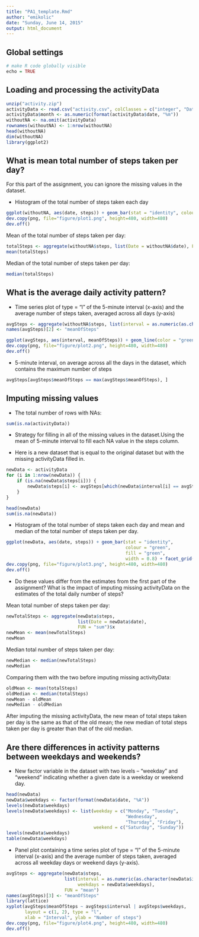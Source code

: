 ```yaml
---
title: "PA1_template.Rmd"
author: "emikolic"
date: "Sunday, June 14, 2015"
output: html_document
---
```


## Global settings
```r
# make R code globally visible
echo = TRUE  
```

## Loading and processing the activityData
```r
unzip("activity.zip")
activityData <- read.csv("activity.csv", colClasses = c("integer", "Date", "factor"))
activityData$month <- as.numeric(format(activityData$date, "%m"))
withoutNA <- na.omit(activityData)
rownames(withoutNA) <- 1:nrow(withoutNA)
head(withoutNA)
dim(withoutNA)
library(ggplot2)
```


## What is mean total number of steps taken per day?
For this part of the assignment, you can ignore the missing values in the dataset.

* Histogram of the total number of steps taken each day

```r
ggplot(withoutNA, aes(date, steps)) + geom_bar(stat = "identity", colour = "green", fill = "green", width = 0.7) + facet_grid(. ~ month, scales = "free") + labs(title = "Histogram of Total Number of Steps Taken Each Day", x = "Date", y = "Total number of steps")
dev.copy(png, file="figure/plot1.png", height=480, width=480)
dev.off()
```

Mean of the total number of steps taken per day:
```r
totalSteps <- aggregate(withoutNA$steps, list(Date = withoutNA$date), FUN = "sum")$x
mean(totalSteps)
```
Median of the total number of steps taken per day:
```r
median(totalSteps)
```

## What is the average daily activity pattern?
* Time series plot of type = "l" of the 5-minute interval (x-axis) and the average number of steps taken, averaged across all days (y-axis)

```r
avgSteps <- aggregate(withoutNA$steps, list(interval = as.numeric(as.character(withoutNA$interval))), FUN = "mean")
names(avgSteps)[2] <- "meanOfSteps"

ggplot(avgSteps, aes(interval, meanOfSteps)) + geom_line(color = "green", size = 0.8) + labs(title = "Time Series Plot of the 5-minute Interval", x = "5-minute intervals", y = "Average Number of Steps Taken")
dev.copy(png, file="figure/plot2.png", height=480, width=480)
dev.off()
```

* 5-minute interval, on average across all the days in the dataset, which contains the maximum number of steps
```r
avgSteps[avgSteps$meanOfSteps == max(avgSteps$meanOfSteps), ]
```

## Imputing missing values
* The total number of rows with NAs:

```r
sum(is.na(activityData))
```

* Strategy for filling in all of the missing values in the dataset.Using the mean of 5-minute interval to fill each NA value in the steps column.

* Here is a new dataset that is equal to the original dataset but with the missing activityData filled in.

```r
newData <- activityData 
for (i in 1:nrow(newData)) {
    if (is.na(newData$steps[i])) {
        newData$steps[i] <- avgSteps[which(newData$interval[i] == avgSteps$interval), ]$meanOfSteps
    }
}

head(newData)
sum(is.na(newData))
```

* Histogram of the total number of steps taken each day and mean and median of the total number of steps taken per day. 

```r
ggplot(newData, aes(date, steps)) + geom_bar(stat = "identity",
                                             colour = "green",
                                             fill = "green",
                                             width = 0.8) + facet_grid(. ~ month, scales = "free") + labs(title = "Histogram of Total Number of Steps Taken Each Day (no missing activityData)", x = "Date", y = "Total number of steps")
dev.copy(png, file="figure/plot3.png", height=480, width=480)
dev.off()
```

* Do these values differ from the estimates from the first part of the assignment? What is the impact of imputing missing activityData on the estimates of the total daily number of steps?

Mean total number of steps taken per day:
```r
newTotalSteps <- aggregate(newData$steps, 
                           list(Date = newData$date), 
                           FUN = "sum")$x
newMean <- mean(newTotalSteps)
newMean
```
Median total number of steps taken per day:
```r
newMedian <- median(newTotalSteps)
newMedian
```
Comparing them with the two before imputing missing activityData:
```r
oldMean <- mean(totalSteps)
oldMedian <- median(totalSteps)
newMean - oldMean
newMedian - oldMedian
```
After imputing the missing activityData, the new mean of total steps taken per day is the same as that of the old mean; the new median of total steps taken per day is greater than that of the old median.

## Are there differences in activity patterns between weekdays and weekends?

* New factor variable in the dataset with two levels -- "weekday" and "weekend" indicating whether a given date is a weekday or weekend day.

```r
head(newData)
newData$weekdays <- factor(format(newData$date, "%A"))
levels(newData$weekdays)
levels(newData$weekdays) <- list(weekday = c("Monday", "Tuesday",
                                             "Wednesday", 
                                             "Thursday", "Friday"),
                                 weekend = c("Saturday", "Sunday"))
levels(newData$weekdays)
table(newData$weekdays)
```

* Panel plot containing a time series plot of type = "l" of the 5-minute interval (x-axis) and the average number of steps taken, averaged across all weekday days or weekend days (y-axis).

```r
avgSteps <- aggregate(newData$steps, 
                      list(interval = as.numeric(as.character(newData$interval)), 
                           weekdays = newData$weekdays),
                      FUN = "mean")
names(avgSteps)[3] <- "meanOfSteps"
library(lattice)
xyplot(avgSteps$meanOfSteps ~ avgSteps$interval | avgSteps$weekdays, 
       layout = c(1, 2), type = "l",
       xlab = "Interval", ylab = "Number of steps")
dev.copy(png, file="figure/plot4.png", height=480, width=480)
dev.off()
```